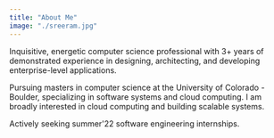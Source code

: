 ```yaml
---
title: "About Me"
image: "./sreeram.jpg"
---
```



Inquisitive, energetic computer science professional with 3+ years of demonstrated experience in designing, architecting, and developing enterprise-level applications.

Pursuing masters in computer science at the University of Colorado - Boulder, specializing in software systems and cloud computing. I am broadly interested in cloud computing and building scalable systems.

Actively seeking summer'22 software engineering internships.
